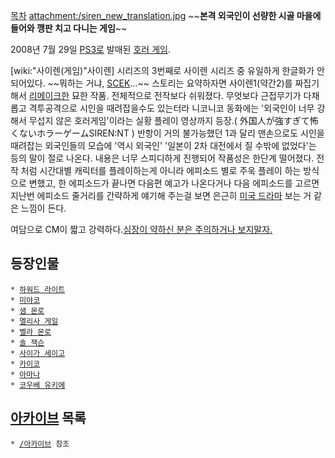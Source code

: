 [[목차]]
attachment:/siren_new_translation.jpg
~~'''본격 외국인이 선량한 시골 마을에 들어와 깽판 치고 다니는 게임'''~~

2008년 7월 29일 [[PS3]]로 발매된 [[호러 게임]].

[wiki:"사이렌(게임)"사이렌] 시리즈의 3번째로 사이렌 시리즈 중 유일하게 한글화가 안 되어있다. ~~뭐하는 거냐, [[SCEK]]...~~ 스토리는 요약하자면 사이렌1(약간2)를 짜집기해서 [[리메이크]]한 묘한 작품. 전체적으로 전작보다 쉬워졌다. 무엇보다 근접무기가 다채롭고 격투공격으로 시인을 때려잡을수도 있는터라 니코니코 동화에는 '외국인이 너무 강해서 무섭지 않은 호러게임'이라는 실황 플레이 영상까지 등장.( 外国人が強すぎて怖くないホラーゲームSIREN:NT ) 반항이 거의 불가능했던 1과 달리 맨손으로도 시인을 때려잡는 외국인들의 모습에 '역시 외국인' '일본이 2차 대전에서 질 수밖에 없었다'는 등의 말이 절로 나온다. 내용은 너무 스피디하게 진행되어 작품성은 한단계 떨어졌다. 전작 처럼 시간대별 캐릭터를 플레이하는게 아니라 에피소드 별로 주욱 플레이 하는 방식으로 변했고, 한 에피소드가 끝나면 다음편 예고가 나온다거나 다음 에피소드를 고르면 지난번 에피소드 줄거리를 간략하게 얘기해 주는걸 보면 은근히 [[미국 드라마]] 보는 거 같은 느낌이 든다.

여담으로 CM이 짧고 강력하다.[http://www.youtube.com/watch?v=Q4enPjSi6_4 심장이 약하신 분은 주의하거나 보지말자.]

== 등장인물 ==
 * [[하워드 라이트]]
 * [[미야코]]
 * [[샘 몬로]]
 * [[멜리사 게일]]
 * [[벨라 몬로]]
 * [[솔 잭슨]]
 * [[사이가 세이고]]
 * [[카이코]]
 * [[아마나]]
 * [[코우베 유키에]]
== [[아카이브]] 목록 ==
 * [[/아카이브]] 참조
